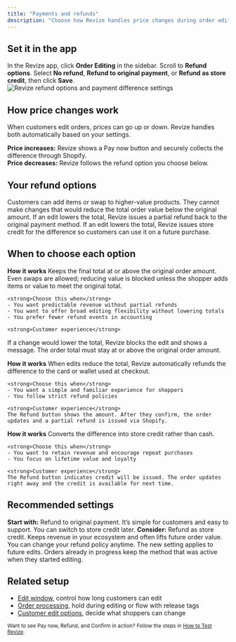 ```yaml
---
title: "Payments and refunds"
description: "Choose how Revize handles price changes during order edits. Let customers pay the difference, issue refunds to the original payment method, or refund as store credit to boost loyalty."
---
```


## Set it in the app

<Steps>
  <Step title="Open Order Editing">
    In the Revize app, click <strong>Order Editing</strong> in the sidebar.
  </Step>
  <Step title="Find Refund options">
    Scroll to <strong>Refund options</strong>.
  </Step>
  <Step title="Choose your policy">
    Select <strong>No refund</strong>, <strong>Refund to original payment</strong>, or <strong>Refund as store credit</strong>, then click <strong>Save</strong>.
  </Step>
</Steps>

<Frame>
  <img
    src="/images/quickstart/order-editing-2.png"
    alt="Revize refund options and payment difference settings"
    style={{ borderRadius: "12px", width: "100%", boxShadow: "0 4px 14px rgba(0,0,0,0.08)" }}
  />
</Frame>

## How price changes work

<Tip>
  When customers edit orders, prices can go up or down. Revize handles both automatically based on your settings.
</Tip>

**Price increases:** Revize shows a Pay now button and securely collects the difference through Shopify.  
**Price decreases:** Revize follows the refund option you choose below.

## Your refund options

<CardGroup cols={2}>
  <Card title="No refund" icon="ban" color="#e11d48">
    Customers can add items or swap to higher-value products. They cannot make changes that would reduce the total order value below the original amount.
  </Card>
  <Card title="Refund to original payment" icon="credit-card" color="#0ea5e9">
    If an edit lowers the total, Revize issues a partial refund back to the original payment method.
  </Card>
  <Card title="Refund as store credit" icon="gift" color="#10b981">
    If an edit lowers the total, Revize issues store credit for the difference so customers can use it on a future purchase.
  </Card>
</CardGroup>

## When to choose each option

<AccordionGroup>
  <Accordion title="No refund" icon="ban">
    <strong>How it works</strong>  
    Keeps the final total at or above the original order amount. Even swaps are allowed; reducing value is blocked unless the shopper adds items or value to meet the original total.

    <strong>Choose this when</strong>
    - You want predictable revenue without partial refunds  
    - You want to offer broad editing flexibility without lowering totals  
    - You prefer fewer refund events in accounting

    <strong>Customer experience</strong>  
  If a change would lower the total, Revize blocks the edit and shows a message. The order total must stay at or above the original order amount.
  </Accordion>

  <Accordion title="Refund to original payment" icon="credit-card">
    <strong>How it works</strong>  
    When edits reduce the total, Revize automatically refunds the difference to the card or wallet used at checkout.

    <strong>Choose this when</strong>
    - You want a simple and familiar experience for shoppers  
    - You follow strict refund policies

    <strong>Customer experience</strong>  
    The Refund button shows the amount. After they confirm, the order updates and a partial refund is issued via Shopify.
  </Accordion>

  <Accordion title="Refund as store credit" icon="gift">
    <strong>How it works</strong>  
    Converts the difference into store credit rather than cash.

    <strong>Choose this when</strong>
    - You want to retain revenue and encourage repeat purchases  
    - You focus on lifetime value and loyalty

    <strong>Customer experience</strong>  
    The Refund button indicates credit will be issued. The order updates right away and the credit is available for next time.
  </Accordion>
</AccordionGroup>

## Recommended settings

<CardGroup cols={2}>
  <Card title="New stores" icon="seedling" color="#22c55e">
    <strong>Start with:</strong> Refund to original payment.  
    It’s simple for customers and easy to support. You can switch to store credit later.
  </Card>
  <Card title="Established brands" icon="trophy" color="#f59e0b">
    <strong>Consider:</strong> Refund as store credit.  
    Keeps revenue in your ecosystem and often lifts future order value.
  </Card>
</CardGroup>

<Note>
  You can change your refund policy anytime. The new setting applies to future edits. Orders already in progress keep the method that was active when they started editing.
</Note>

## Related setup

- [Edit window](/setup/edit-window), control how long customers can edit  
- [Order processing](/setup/order-processing), hold during editing or flow with release tags  
- [Customer edit options](/setup/edit-permissions), decide what shoppers can change

<small>Want to see Pay now, Refund, and Confirm in action? Follow the steps in <a href="/how-to-test-revize">How to Test Revize</a>.</small>
